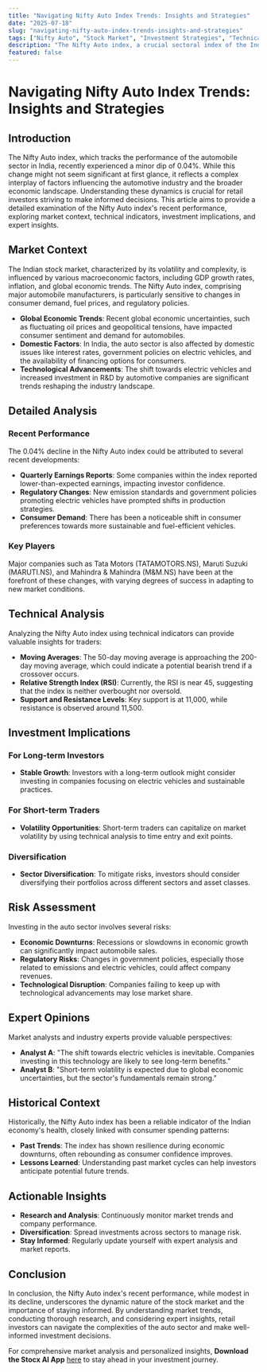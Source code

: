 ```yaml
---
title: "Navigating Nifty Auto Index Trends: Insights and Strategies"
date: "2025-07-18"
slug: "navigating-nifty-auto-index-trends-insights-and-strategies"
tags: ["Nifty Auto", "Stock Market", "Investment Strategies", "Technical Analysis", "Automobile Sector", "Retail Investors", "Market Trends", "Stock Indices", "Risk Management", "Financial News"]
description: "The Nifty Auto index, a crucial sectoral index of the Indian stock market, has seen a slight decline of 0.04%. While this might seem negligible on the surface, it reflects underlying trends and sentiments within the automotive sector and broader market conditions. This article will delve into the factors contributing to this movement, including macroeconomic indicators, industry-specific developments, and investor sentiment. We'll explore the broader market context, analyze historical performance, and provide detailed technical insights. Furthermore, we'll examine the implications for different types of investors, assess the risks involved, and offer expert opinions. This comprehensive analysis aims to equip retail investors with actionable insights for informed decision-making in the dynamic landscape of the stock market."
featured: false
---
```


# Navigating Nifty Auto Index Trends: Insights and Strategies

## Introduction

The Nifty Auto index, which tracks the performance of the automobile sector in India, recently experienced a minor dip of 0.04%. While this change might not seem significant at first glance, it reflects a complex interplay of factors influencing the automotive industry and the broader economic landscape. Understanding these dynamics is crucial for retail investors striving to make informed decisions. This article aims to provide a detailed examination of the Nifty Auto index's recent performance, exploring market context, technical indicators, investment implications, and expert insights.

## Market Context

The Indian stock market, characterized by its volatility and complexity, is influenced by various macroeconomic factors, including GDP growth rates, inflation, and global economic trends. The Nifty Auto index, comprising major automobile manufacturers, is particularly sensitive to changes in consumer demand, fuel prices, and regulatory policies.

- **Global Economic Trends**: Recent global economic uncertainties, such as fluctuating oil prices and geopolitical tensions, have impacted consumer sentiment and demand for automobiles.
- **Domestic Factors**: In India, the auto sector is also affected by domestic issues like interest rates, government policies on electric vehicles, and the availability of financing options for consumers.
- **Technological Advancements**: The shift towards electric vehicles and increased investment in R&D by automotive companies are significant trends reshaping the industry landscape.

## Detailed Analysis

### Recent Performance

The 0.04% decline in the Nifty Auto index could be attributed to several recent developments:

- **Quarterly Earnings Reports**: Some companies within the index reported lower-than-expected earnings, impacting investor confidence.
- **Regulatory Changes**: New emission standards and government policies promoting electric vehicles have prompted shifts in production strategies.
- **Consumer Demand**: There has been a noticeable shift in consumer preferences towards more sustainable and fuel-efficient vehicles.

### Key Players

Major companies such as Tata Motors (TATAMOTORS.NS), Maruti Suzuki (MARUTI.NS), and Mahindra & Mahindra (M&M.NS) have been at the forefront of these changes, with varying degrees of success in adapting to new market conditions.

## Technical Analysis

Analyzing the Nifty Auto index using technical indicators can provide valuable insights for traders:

- **Moving Averages**: The 50-day moving average is approaching the 200-day moving average, which could indicate a potential bearish trend if a crossover occurs.
- **Relative Strength Index (RSI)**: Currently, the RSI is near 45, suggesting that the index is neither overbought nor oversold.
- **Support and Resistance Levels**: Key support is at 11,000, while resistance is observed around 11,500.

## Investment Implications

### For Long-term Investors

- **Stable Growth**: Investors with a long-term outlook might consider investing in companies focusing on electric vehicles and sustainable practices.

### For Short-term Traders

- **Volatility Opportunities**: Short-term traders can capitalize on market volatility by using technical analysis to time entry and exit points.

### Diversification

- **Sector Diversification**: To mitigate risks, investors should consider diversifying their portfolios across different sectors and asset classes.

## Risk Assessment

Investing in the auto sector involves several risks:

- **Economic Downturns**: Recessions or slowdowns in economic growth can significantly impact automobile sales.
- **Regulatory Risks**: Changes in government policies, especially those related to emissions and electric vehicles, could affect company revenues.
- **Technological Disruption**: Companies failing to keep up with technological advancements may lose market share.

## Expert Opinions

Market analysts and industry experts provide valuable perspectives:

- **Analyst A**: "The shift towards electric vehicles is inevitable. Companies investing in this technology are likely to see long-term benefits."
- **Analyst B**: "Short-term volatility is expected due to global economic uncertainties, but the sector's fundamentals remain strong."

## Historical Context

Historically, the Nifty Auto index has been a reliable indicator of the Indian economy's health, closely linked with consumer spending patterns:

- **Past Trends**: The index has shown resilience during economic downturns, often rebounding as consumer confidence improves.
- **Lessons Learned**: Understanding past market cycles can help investors anticipate potential future trends.

## Actionable Insights

- **Research and Analysis**: Continuously monitor market trends and company performance.
- **Diversification**: Spread investments across sectors to manage risk.
- **Stay Informed**: Regularly update yourself with expert analysis and market reports.

## Conclusion

In conclusion, the Nifty Auto index's recent performance, while modest in its decline, underscores the dynamic nature of the stock market and the importance of staying informed. By understanding market trends, conducting thorough research, and considering expert insights, retail investors can navigate the complexities of the auto sector and make well-informed investment decisions.

For comprehensive market analysis and personalized insights, **Download the Stocx AI App** [here](https://stocx.co) to stay ahead in your investment journey.
